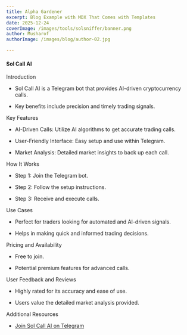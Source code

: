 ```yaml
---
title: Alpha Gardener
excerpt: Blog Example with MDX That Comes with Templates
date: 2025-12-24
coverImage: /images/tools/solsniffer/banner.png
author: Musharof
authorImage: /images/blog/author-02.jpg

---
```

#### Sol Call AI

Introduction

-   Sol Call AI is a Telegram bot that provides AI-driven cryptocurrency calls.

-   Key benefits include precision and timely trading signals.

Key Features

-   AI-Driven Calls: Utilize AI algorithms to get accurate trading calls.

-   User-Friendly Interface: Easy setup and use within Telegram.

-   Market Analysis: Detailed market insights to back up each call.

How It Works

-   Step 1: Join the Telegram bot.

-   Step 2: Follow the setup instructions.

-   Step 3: Receive and execute calls.

Use Cases

-   Perfect for traders looking for automated and AI-driven signals.

-   Helps in making quick and informed trading decisions.

Pricing and Availability

-   Free to join.

-   Potential premium features for advanced calls.

User Feedback and Reviews

-   Highly rated for its accuracy and ease of use.

-   Users value the detailed market analysis provided.

Additional Resources

-   [Join Sol Call AI on Telegram](https://t.me/solcallbot)